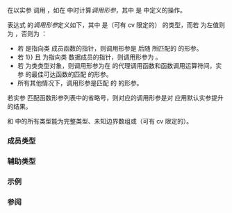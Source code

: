 {{cpp/experimental/title|invocation_type|raw_invocation_type}}
{{cpp/experimental/lib_extensions/navbar}}

{{dcl begin}}
{{dcl header|experimental/type_traits}}
{{dcl|since=libfund_ts|num=1|
template&lt; class &gt;
struct raw_invocation_type; // 未定义

template&lt; class Fn, class... ArgTypes &gt;
struct raw_invocation_type&lt;Fn(ArgTypes...)&gt;;
}}
{{dcl|since=libfund_ts|num=2|
template&lt; class &gt;
struct invocation_type; // 未定义

template&lt; class Fn, class... ArgTypes &gt;
struct invocation_type&lt;Fn(ArgTypes...)&gt;;
}}
{{dcl end}}

在以实参 {{tt|ArgTypes...}} 调用 {{tt|Fn}}，如在 {{c|INVOKE(std::declval&lt;Fn&gt;(), std::declval&lt;ArgTypes&gt;()...)}} 中时计算''调用形参''，其中 {{c|INVOKE}} 是 {{named req|Callable}} 中定义的操作。

表达式 {{c|INVOKE(f, t1, t2, ..., tN)}} 的''调用形参''定义如下，其中 {{tt|T1}} 是（可有 cv 限定的） {{tt|t1}} 的类型，而若 {{tt|t1}} 为左值则 {{tt|U1}} 为 {{tt|T1&amp;}}，否则为 {{tt|T1&amp;&amp;}}：

* 若 {{tt|f}} 是指向类 {{tt|T}} 成员函数的指针，则调用形参是 {{tt|U1}} 后随 {{tt|t2, ..., tN}} 所匹配的 {{tt|f}} 的形参。
* 若 {{tt|N {{==}} 1}} 且 {{tt|f}} 为指向类 {{tt|T}} 数据成员的指针，则调用形参为 {{tt|U1}}。
* 若 {{tt|f}} 为类类型对象，则调用形参为在 {{tt|f}} 的代理调用函数和函数调用运算符间，实参 {{tt|t1, ..., tN}} 的最佳可达函数的匹配 {{tt|t1, ..., tN}} 的形参。
* 所有其他情况下，调用形参是匹配 {{tt|t1, ..., tN}} 的 {{tt|f}} 的形参。

若实参 {{tt|tI}} 匹配函数形参列表中的省略号，则对应的调用形参是对 {{tt|tI}} 应用默认实参提升的结果。

{{tt|Fn}} 和 {{tt|ArgTypes}} 中的所有类型能为完整类型、未知边界数组或（可有 cv 限定的）{{tt|void}}。

===成员类型===
{{dsc begin}}
{{dsc hitem |成员类型|定义}}
{{dsc | {{c|raw_invocation_type&lt;Fn(ArgTypes...)&gt;::type}} | {{c|R(T1, T2, ...)}}，其中：
* {{tt|R}} 为 {{c|std::result_of_t&lt;Fn(ArgTypes...)&gt;}}。
* {{tt|T1, T2, ...}} 为定义于上的 {{c|INVOKE(std::declval&lt;Fn&gt;(), std::declval&lt;ArgTypes&gt;()...)}} 的''调用形参''。
仅若能在不求值语境中以 {{tt|ArgTypes...}} 调用 {{tt|Fn}} 才定义。}}
{{dsc | {{c|invocation_type&lt;Fn(ArgTypes...)&gt;::type}} | {{c|R(U1, U2, ...)}}，其中
* {{tt|R}} 为 {{c|std::result_of_t&lt;Fn(ArgTypes...)&gt;}}。
* {{tt|T1, T2, ...}} 为定义如上的 {{c|INVOKE(std::declval&lt;Fn&gt;(), std::declval&lt;ArgTypes&gt;()...)}} 的''调用形参''。
* {{tt|A1, A2, ...}} 代表 {{tt|ArgTypes...}}
* 若 {{c|std::declval&lt;Ai&gt;()}} 为右值则 {{tt|Ui}} 为 {{c|std::decay_t&lt;Ai&gt;}}，否则为 {{tt|Ti}}。

仅若能在不求值语境中以 {{tt|ArgTypes...}} 调用 {{tt|Fn}} 才定义。}}
{{dsc end}}

===辅助类型===
{{dcl begin}}
{{dcl|since=libfund_ts|1=
template&lt; class T &gt;
using raw_invocation_type_t = typename raw_invocation_type&lt;T&gt;::type;
}}
{{dcl|since=libfund_ts|1=
template&lt; class T &gt;
using invocation_type_t = typename invocation_type&lt;T&gt;::type;
}}
{{dcl end}}

===示例===
{{example
|code=
|output=
}}

===参阅===
{{dsc begin}}
{{dsc see cpp | cpp/experimental/reflect | 反射 TS | nomono=true}}
{{dsc end}}

{{langlinks|de|en|es|ja|ru}}
